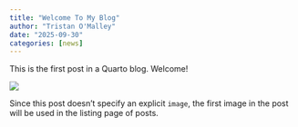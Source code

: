 ```yaml
---
title: "Welcome To My Blog"
author: "Tristan O'Malley"
date: "2025-09-30"
categories: [news]
---
```


This is the first post in a Quarto blog. Welcome!

![](thumbnail.jpg)

Since this post doesn't specify an explicit `image`, the first image in the post will be used in the listing page of posts.
